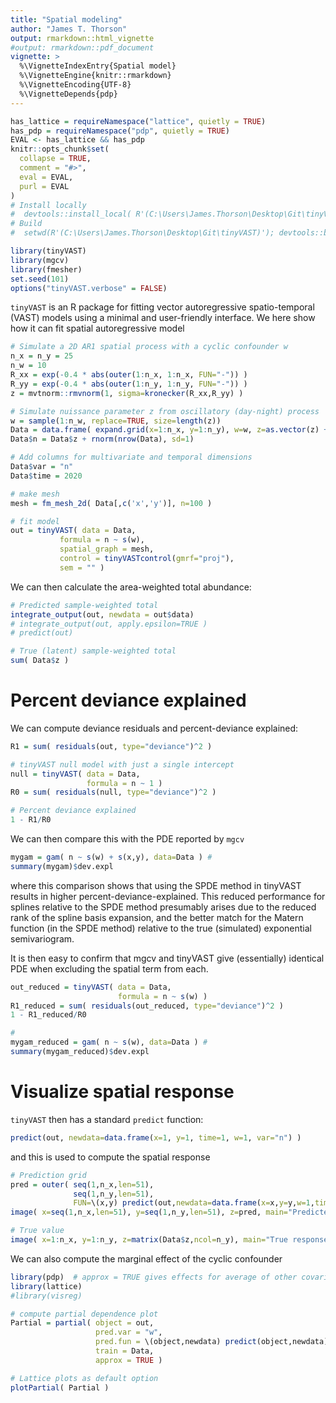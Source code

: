 ```yaml
---
title: "Spatial modeling"
author: "James T. Thorson"
output: rmarkdown::html_vignette
#output: rmarkdown::pdf_document
vignette: >
  %\VignetteIndexEntry{Spatial model}
  %\VignetteEngine{knitr::rmarkdown}
  %\VignetteEncoding{UTF-8}
  %\VignetteDepends{pdp}
---
```


```r
has_lattice = requireNamespace("lattice", quietly = TRUE)
has_pdp = requireNamespace("pdp", quietly = TRUE)
EVAL <- has_lattice && has_pdp
knitr::opts_chunk$set(
  collapse = TRUE,
  comment = "#>",
  eval = EVAL,
  purl = EVAL
)
# Install locally
#  devtools::install_local( R'(C:\Users\James.Thorson\Desktop\Git\tinyVAST)', force=TRUE )
# Build
#  setwd(R'(C:\Users\James.Thorson\Desktop\Git\tinyVAST)'); devtools::build_rmd("vignettes/spatial.Rmd"); rmarkdown::render( "vignettes/spatial.Rmd", rmarkdown::pdf_document())
```

```r
library(tinyVAST)
library(mgcv)
library(fmesher)
set.seed(101)
options("tinyVAST.verbose" = FALSE)
```

`tinyVAST` is an R package for fitting vector autoregressive spatio-temporal (VAST) models using a minimal and user-friendly interface.
We here show how it can fit spatial autoregressive model

```r
# Simulate a 2D AR1 spatial process with a cyclic confounder w
n_x = n_y = 25
n_w = 10
R_xx = exp(-0.4 * abs(outer(1:n_x, 1:n_x, FUN="-")) )
R_yy = exp(-0.4 * abs(outer(1:n_y, 1:n_y, FUN="-")) )
z = mvtnorm::rmvnorm(1, sigma=kronecker(R_xx,R_yy) )

# Simulate nuissance parameter z from oscillatory (day-night) process
w = sample(1:n_w, replace=TRUE, size=length(z))
Data = data.frame( expand.grid(x=1:n_x, y=1:n_y), w=w, z=as.vector(z) + cos(w/n_w*2*pi))
Data$n = Data$z + rnorm(nrow(Data), sd=1)

# Add columns for multivariate and temporal dimensions
Data$var = "n"
Data$time = 2020

# make mesh
mesh = fm_mesh_2d( Data[,c('x','y')], n=100 )

# fit model
out = tinyVAST( data = Data,
           formula = n ~ s(w),
           spatial_graph = mesh,
           control = tinyVASTcontrol(gmrf="proj"),
           sem = "" )
```

We can then calculate the area-weighted total abundance:
```r
# Predicted sample-weighted total
integrate_output(out, newdata = out$data)
# integrate_output(out, apply.epsilon=TRUE )
# predict(out)

# True (latent) sample-weighted total
sum( Data$z )
```


# Percent deviance explained

We can compute deviance residuals and percent-deviance explained:

```r
R1 = sum( residuals(out, type="deviance")^2 )

# tinyVAST null model with just a single intercept
null = tinyVAST( data = Data,
                 formula = n ~ 1 )
R0 = sum( residuals(null, type="deviance")^2 )

# Percent deviance explained
1 - R1/R0
```

We can then compare this with the PDE reported by `mgcv`
```r
mygam = gam( n ~ s(w) + s(x,y), data=Data ) #
summary(mygam)$dev.expl
```

where this comparison shows that using the SPDE method in tinyVAST results in higher percent-deviance-explained.  This reduced performance for splines relative to the SPDE method presumably arises due to the reduced rank of the spline basis expansion, and the better match for the Matern function (in the SPDE method) relative to the true (simulated) exponential semivariogram.

It is then easy to confirm that mgcv and tinyVAST give (essentially) identical PDE when excluding the spatial term from each.

```r
out_reduced = tinyVAST( data = Data,
                        formula = n ~ s(w) )
R1_reduced = sum( residuals(out_reduced, type="deviance")^2 )
1 - R1_reduced/R0

#
mygam_reduced = gam( n ~ s(w), data=Data ) #
summary(mygam_reduced)$dev.expl
```

# Visualize spatial response

`tinyVAST` then has a standard `predict` function:
```r
predict(out, newdata=data.frame(x=1, y=1, time=1, w=1, var="n") )
```

and this is used to compute the spatial response
```r
# Prediction grid
pred = outer( seq(1,n_x,len=51),
              seq(1,n_y,len=51),
              FUN=\(x,y) predict(out,newdata=data.frame(x=x,y=y,w=1,time=1,var="n")) )
image( x=seq(1,n_x,len=51), y=seq(1,n_y,len=51), z=pred, main="Predicted response" )

# True value
image( x=1:n_x, y=1:n_y, z=matrix(Data$z,ncol=n_y), main="True response" )
```

We can also compute the marginal effect of the cyclic confounder
```r
library(pdp)  # approx = TRUE gives effects for average of other covariates
library(lattice)
#library(visreg)

# compute partial dependence plot
Partial = partial( object = out,
                   pred.var = "w",
                   pred.fun = \(object,newdata) predict(object,newdata),
                   train = Data,
                   approx = TRUE )

# Lattice plots as default option
plotPartial( Partial )
```
